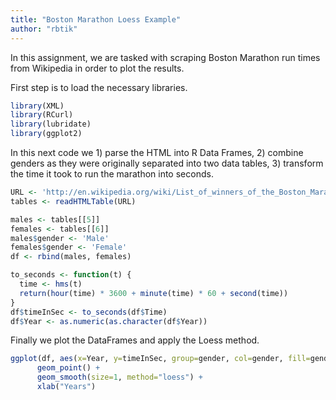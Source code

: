 ```yaml
---
title: "Boston Marathon Loess Example"
author: "rbtik"
---
```

In this assignment, we are tasked with scraping Boston Marathon run times from Wikipedia in order to plot the results.

First step is to load the necessary libraries.

```r
library(XML)
library(RCurl)
library(lubridate)
library(ggplot2)
```

In this next code we 1) parse the HTML into R Data Frames, 2) combine genders as they were originally separated into two data tables, 3) transform the time it took to run the marathon into seconds.

```r
URL <- 'http://en.wikipedia.org/wiki/List_of_winners_of_the_Boston_Marathon'
tables <- readHTMLTable(URL)

males <- tables[[5]]
females <- tables[[6]]
males$gender <- 'Male'
females$gender <- 'Female'
df <- rbind(males, females)

to_seconds <- function(t) {
  time <- hms(t)
  return(hour(time) * 3600 + minute(time) * 60 + second(time))
}
df$timeInSec <- to_seconds(df$Time)
df$Year <- as.numeric(as.character(df$Year))
```

Finally we plot the DataFrames and apply the Loess method.

```r
ggplot(df, aes(x=Year, y=timeInSec, group=gender, col=gender, fill=gender)) +
      geom_point() +
      geom_smooth(size=1, method="loess") + 
      xlab("Years")  
```


